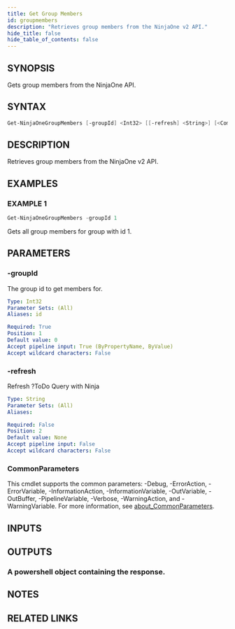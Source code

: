 ```yaml
---
title: Get Group Members
id: groupmembers
description: "Retrieves group members from the NinjaOne v2 API."
hide_title: false
hide_table_of_contents: false
---
```


## SYNOPSIS

Gets group members from the NinjaOne API.

## SYNTAX

```powershell
Get-NinjaOneGroupMembers [-groupId] <Int32> [[-refresh] <String>] [<CommonParameters>]
```

## DESCRIPTION

Retrieves group members from the NinjaOne v2 API.

## EXAMPLES

### EXAMPLE 1

```powershell
Get-NinjaOneGroupMembers -groupId 1
```

Gets all group members for group with id 1.

## PARAMETERS

### -groupId

The group id to get members for.

```yaml
Type: Int32
Parameter Sets: (All)
Aliases: id

Required: True
Position: 1
Default value: 0
Accept pipeline input: True (ByPropertyName, ByValue)
Accept wildcard characters: False
```

### -refresh

Refresh ?ToDo Query with Ninja

```yaml
Type: String
Parameter Sets: (All)
Aliases:

Required: False
Position: 2
Default value: None
Accept pipeline input: False
Accept wildcard characters: False
```

### CommonParameters

This cmdlet supports the common parameters: -Debug, -ErrorAction, -ErrorVariable, -InformationAction, -InformationVariable, -OutVariable, -OutBuffer, -PipelineVariable, -Verbose, -WarningAction, and -WarningVariable. For more information, see [about_CommonParameters](http://go.microsoft.com/fwlink/?LinkID=113216).

## INPUTS

## OUTPUTS

### A powershell object containing the response.

## NOTES

## RELATED LINKS
